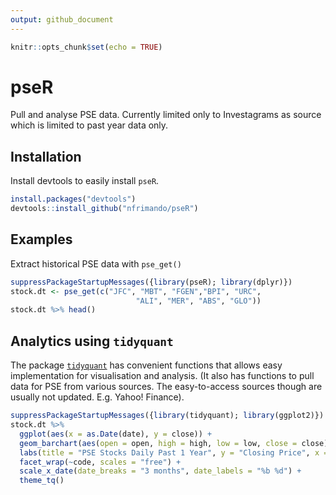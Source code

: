 ```yaml
---
output: github_document
---
```


<!-- README.md is generated from README.Rmd. Please edit that file -->

```r
knitr::opts_chunk$set(echo = TRUE)
```

# pseR

Pull and analyse PSE data. Currently limited only to Investagrams as source which is limited to past year data only.

## Installation

Install devtools to easily install `pseR`. 

```r
install.packages("devtools")
devtools::install_github("nfrimando/pseR")
```

## Examples

Extract historical PSE data with `pse_get()`

```r
suppressPackageStartupMessages({library(pseR); library(dplyr)}) 
stock.dt <- pse_get(c("JFC", "MBT", "FGEN","BPI", "URC",
                            "ALI", "MER", "ABS", "GLO"))
stock.dt %>% head()
```

## Analytics using `tidyquant`

The package [`tidyquant`](https://cran.r-project.org/web/packages/tidyquant/vignettes/TQ04-charting-with-tidyquant.html) has convenient functions that allows easy implementation for visualisation and analysis. (It also has functions to pull data for PSE from various sources. The easy-to-access sources though are usually not updated. E.g. Yahoo! Finance).

```r
suppressPackageStartupMessages({library(tidyquant); library(ggplot2)})
stock.dt %>%
  ggplot(aes(x = as.Date(date), y = close)) +
  geom_barchart(aes(open = open, high = high, low = low, close = close)) +
  labs(title = "PSE Stocks Daily Past 1 Year", y = "Closing Price", x = "") + 
  facet_wrap(~code, scales = "free") + 
  scale_x_date(date_breaks = "3 months", date_labels = "%b %d") + 
  theme_tq()
```

